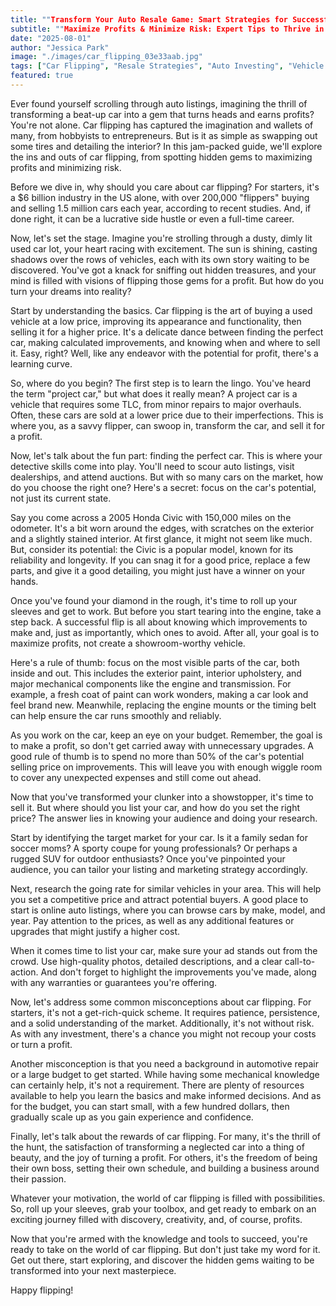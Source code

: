 ```yaml
---
title: ""Transform Your Auto Resale Game: Smart Strategies for Successful Car Flipping""
subtitle: ""Maximize Profits & Minimize Risk: Expert Tips to Thrive in the Car Flipping Business""
date: "2025-08-01"
author: "Jessica Park"
image: "./images/car_flipping_03e33aab.jpg"
tags: ["Car Flipping", "Resale Strategies", "Auto Investing", "Vehicle Trading"]
featured: true
---
```


Ever found yourself scrolling through auto listings, imagining the thrill of transforming a beat-up car into a gem that turns heads and earns profits? You're not alone. Car flipping has captured the imagination and wallets of many, from hobbyists to entrepreneurs. But is it as simple as swapping out some tires and detailing the interior? In this jam-packed guide, we'll explore the ins and outs of car flipping, from spotting hidden gems to maximizing profits and minimizing risk.

Before we dive in, why should you care about car flipping? For starters, it's a $6 billion industry in the US alone, with over 200,000 "flippers" buying and selling 1.5 million cars each year, according to recent studies. And, if done right, it can be a lucrative side hustle or even a full-time career.

Now, let's set the stage. Imagine you're strolling through a dusty, dimly lit used car lot, your heart racing with excitement. The sun is shining, casting shadows over the rows of vehicles, each with its own story waiting to be discovered. You've got a knack for sniffing out hidden treasures, and your mind is filled with visions of flipping those gems for a profit. But how do you turn your dreams into reality?

Start by understanding the basics. Car flipping is the art of buying a used vehicle at a low price, improving its appearance and functionality, then selling it for a higher price. It's a delicate dance between finding the perfect car, making calculated improvements, and knowing when and where to sell it. Easy, right? Well, like any endeavor with the potential for profit, there's a learning curve.

So, where do you begin? The first step is to learn the lingo. You've heard the term "project car," but what does it really mean? A project car is a vehicle that requires some TLC, from minor repairs to major overhauls. Often, these cars are sold at a lower price due to their imperfections. This is where you, as a savvy flipper, can swoop in, transform the car, and sell it for a profit.

Now, let's talk about the fun part: finding the perfect car. This is where your detective skills come into play. You'll need to scour auto listings, visit dealerships, and attend auctions. But with so many cars on the market, how do you choose the right one? Here's a secret: focus on the car's potential, not just its current state.

Say you come across a 2005 Honda Civic with 150,000 miles on the odometer. It's a bit worn around the edges, with scratches on the exterior and a slightly stained interior. At first glance, it might not seem like much. But, consider its potential: the Civic is a popular model, known for its reliability and longevity. If you can snag it for a good price, replace a few parts, and give it a good detailing, you might just have a winner on your hands.

Once you've found your diamond in the rough, it's time to roll up your sleeves and get to work. But before you start tearing into the engine, take a step back. A successful flip is all about knowing which improvements to make and, just as importantly, which ones to avoid. After all, your goal is to maximize profits, not create a showroom-worthy vehicle.

Here's a rule of thumb: focus on the most visible parts of the car, both inside and out. This includes the exterior paint, interior upholstery, and major mechanical components like the engine and transmission. For example, a fresh coat of paint can work wonders, making a car look and feel brand new. Meanwhile, replacing the engine mounts or the timing belt can help ensure the car runs smoothly and reliably.

As you work on the car, keep an eye on your budget. Remember, the goal is to make a profit, so don't get carried away with unnecessary upgrades. A good rule of thumb is to spend no more than 50% of the car's potential selling price on improvements. This will leave you with enough wiggle room to cover any unexpected expenses and still come out ahead.

Now that you've transformed your clunker into a showstopper, it's time to sell it. But where should you list your car, and how do you set the right price? The answer lies in knowing your audience and doing your research.

Start by identifying the target market for your car. Is it a family sedan for soccer moms? A sporty coupe for young professionals? Or perhaps a rugged SUV for outdoor enthusiasts? Once you've pinpointed your audience, you can tailor your listing and marketing strategy accordingly.

Next, research the going rate for similar vehicles in your area. This will help you set a competitive price and attract potential buyers. A good place to start is online auto listings, where you can browse cars by make, model, and year. Pay attention to the prices, as well as any additional features or upgrades that might justify a higher cost.

When it comes time to list your car, make sure your ad stands out from the crowd. Use high-quality photos, detailed descriptions, and a clear call-to-action. And don't forget to highlight the improvements you've made, along with any warranties or guarantees you're offering.

Now, let's address some common misconceptions about car flipping. For starters, it's not a get-rich-quick scheme. It requires patience, persistence, and a solid understanding of the market. Additionally, it's not without risk. As with any investment, there's a chance you might not recoup your costs or turn a profit.

Another misconception is that you need a background in automotive repair or a large budget to get started. While having some mechanical knowledge can certainly help, it's not a requirement. There are plenty of resources available to help you learn the basics and make informed decisions. And as for the budget, you can start small, with a few hundred dollars, then gradually scale up as you gain experience and confidence.

Finally, let's talk about the rewards of car flipping. For many, it's the thrill of the hunt, the satisfaction of transforming a neglected car into a thing of beauty, and the joy of turning a profit. For others, it's the freedom of being their own boss, setting their own schedule, and building a business around their passion.

Whatever your motivation, the world of car flipping is filled with possibilities. So, roll up your sleeves, grab your toolbox, and get ready to embark on an exciting journey filled with discovery, creativity, and, of course, profits.

Now that you're armed with the knowledge and tools to succeed, you're ready to take on the world of car flipping. But don't just take my word for it. Get out there, start exploring, and discover the hidden gems waiting to be transformed into your next masterpiece.

Happy flipping!